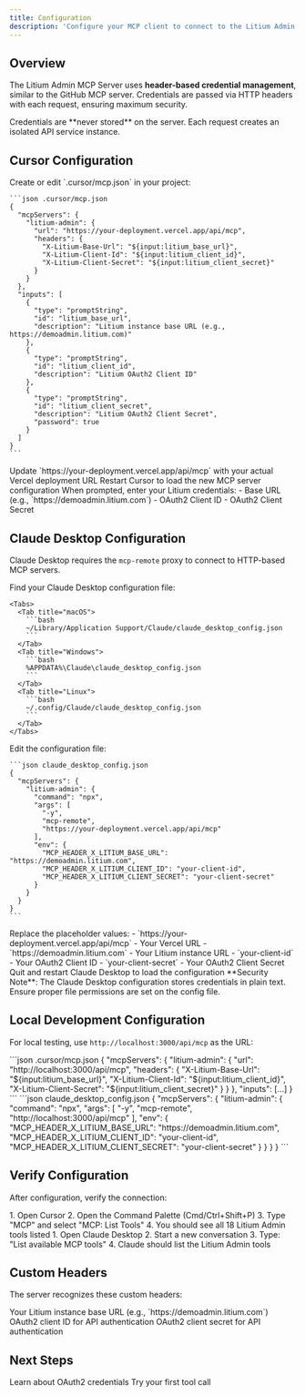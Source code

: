```yaml
---
title: Configuration
description: 'Configure your MCP client to connect to the Litium Admin MCP Server'
---
```


## Overview

The Litium Admin MCP Server uses **header-based credential management**, similar to the GitHub MCP server. Credentials are passed via HTTP headers with each request, ensuring maximum security.

<Info>
  Credentials are **never stored** on the server. Each request creates an isolated API service instance.
</Info>

## Cursor Configuration

<Steps>
  <Step title="Create MCP Configuration File">
    Create or edit `.cursor/mcp.json` in your project:

    ```json .cursor/mcp.json
    {
      "mcpServers": {
        "litium-admin": {
          "url": "https://your-deployment.vercel.app/api/mcp",
          "headers": {
            "X-Litium-Base-Url": "${input:litium_base_url}",
            "X-Litium-Client-Id": "${input:litium_client_id}",
            "X-Litium-Client-Secret": "${input:litium_client_secret}"
          }
        }
      },
      "inputs": [
        {
          "type": "promptString",
          "id": "litium_base_url",
          "description": "Litium instance base URL (e.g., https://demoadmin.litium.com)"
        },
        {
          "type": "promptString",
          "id": "litium_client_id",
          "description": "Litium OAuth2 Client ID"
        },
        {
          "type": "promptString",
          "id": "litium_client_secret",
          "description": "Litium OAuth2 Client Secret",
          "password": true
        }
      ]
    }
    ```
  </Step>

  <Step title="Replace Deployment URL">
    Update `https://your-deployment.vercel.app/api/mcp` with your actual Vercel deployment URL
  </Step>

  <Step title="Restart Cursor">
    Restart Cursor to load the new MCP server configuration
  </Step>

  <Step title="Enter Credentials">
    When prompted, enter your Litium credentials:
    - Base URL (e.g., `https://demoadmin.litium.com`)
    - OAuth2 Client ID
    - OAuth2 Client Secret
  </Step>
</Steps>

## Claude Desktop Configuration

Claude Desktop requires the `mcp-remote` proxy to connect to HTTP-based MCP servers.

<Steps>
  <Step title="Locate Configuration File">
    Find your Claude Desktop configuration file:

    <Tabs>
      <Tab title="macOS">
        ```bash
        ~/Library/Application Support/Claude/claude_desktop_config.json
        ```
      </Tab>
      <Tab title="Windows">
        ```bash
        %APPDATA%\Claude\claude_desktop_config.json
        ```
      </Tab>
      <Tab title="Linux">
        ```bash
        ~/.config/Claude/claude_desktop_config.json
        ```
      </Tab>
    </Tabs>
  </Step>

  <Step title="Add MCP Server Configuration">
    Edit the configuration file:

    ```json claude_desktop_config.json
    {
      "mcpServers": {
        "litium-admin": {
          "command": "npx",
          "args": [
            "-y",
            "mcp-remote",
            "https://your-deployment.vercel.app/api/mcp"
          ],
          "env": {
            "MCP_HEADER_X_LITIUM_BASE_URL": "https://demoadmin.litium.com",
            "MCP_HEADER_X_LITIUM_CLIENT_ID": "your-client-id",
            "MCP_HEADER_X_LITIUM_CLIENT_SECRET": "your-client-secret"
          }
        }
      }
    }
    ```
  </Step>

  <Step title="Update Credentials">
    Replace the placeholder values:
    - `https://your-deployment.vercel.app/api/mcp` - Your Vercel URL
    - `https://demoadmin.litium.com` - Your Litium instance URL
    - `your-client-id` - Your OAuth2 Client ID
    - `your-client-secret` - Your OAuth2 Client Secret
  </Step>

  <Step title="Restart Claude Desktop">
    Quit and restart Claude Desktop to load the configuration
  </Step>
</Steps>

<Warning>
  **Security Note**: The Claude Desktop configuration stores credentials in plain text. Ensure proper file permissions are set on the config file.
</Warning>

## Local Development Configuration

For local testing, use `http://localhost:3000/api/mcp` as the URL:

<Tabs>
  <Tab title="Cursor">
    ```json .cursor/mcp.json
    {
      "mcpServers": {
        "litium-admin": {
          "url": "http://localhost:3000/api/mcp",
          "headers": {
            "X-Litium-Base-Url": "${input:litium_base_url}",
            "X-Litium-Client-Id": "${input:litium_client_id}",
            "X-Litium-Client-Secret": "${input:litium_client_secret}"
          }
        }
      },
      "inputs": [...]
    }
    ```
  </Tab>

  <Tab title="Claude Desktop">
    ```json claude_desktop_config.json
    {
      "mcpServers": {
        "litium-admin": {
          "command": "npx",
          "args": [
            "-y",
            "mcp-remote",
            "http://localhost:3000/api/mcp"
          ],
          "env": {
            "MCP_HEADER_X_LITIUM_BASE_URL": "https://demoadmin.litium.com",
            "MCP_HEADER_X_LITIUM_CLIENT_ID": "your-client-id",
            "MCP_HEADER_X_LITIUM_CLIENT_SECRET": "your-client-secret"
          }
        }
      }
    }
    ```
  </Tab>
</Tabs>

## Verify Configuration

After configuration, verify the connection:

<Tabs>
  <Tab title="Cursor">
    1. Open Cursor
    2. Open the Command Palette (Cmd/Ctrl+Shift+P)
    3. Type "MCP" and select "MCP: List Tools"
    4. You should see all 18 Litium Admin tools listed
  </Tab>

  <Tab title="Claude Desktop">
    1. Open Claude Desktop
    2. Start a new conversation
    3. Type: "List available MCP tools"
    4. Claude should list the Litium Admin tools
  </Tab>
</Tabs>

## Custom Headers

The server recognizes these custom headers:

<ParamField header="X-Litium-Base-Url" type="string" required>
  Your Litium instance base URL (e.g., `https://demoadmin.litium.com`)
</ParamField>

<ParamField header="X-Litium-Client-Id" type="string" required>
  OAuth2 client ID for API authentication
</ParamField>

<ParamField header="X-Litium-Client-Secret" type="string" required>
  OAuth2 client secret for API authentication
</ParamField>

## Next Steps

<CardGroup cols={2}>
  <Card
    title="Authentication Setup"
    icon="lock"
    href="/getting-started/authentication"
  >
    Learn about OAuth2 credentials
  </Card>
  <Card
    title="Quick Start"
    icon="rocket"
    href="/getting-started/quickstart"
  >
    Try your first tool call
  </Card>
</CardGroup>

